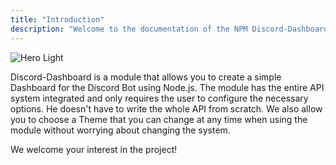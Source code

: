 ```yaml
---
title: "Introduction"
description: "Welcome to the documentation of the NPM Discord-Dashboard v2 module."
---
```


<img className="block" src="/images/dbd-banner.png" alt="Hero Light" />

Discord-Dashboard is a module that allows you to create a simple Dashboard for the Discord Bot using Node.js. The module has the entire API system integrated and only requires the user to configure the necessary options. He doesn't have to write the whole API from scratch. We also allow you to choose a Theme that you can change at any time when using the module without worrying about changing the system.

We welcome your interest in the project!
